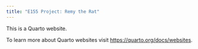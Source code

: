 ```yaml
---
title: "E155 Project: Remy the Rat"
---
```


This is a Quarto website.

To learn more about Quarto websites visit <https://quarto.org/docs/websites>.
